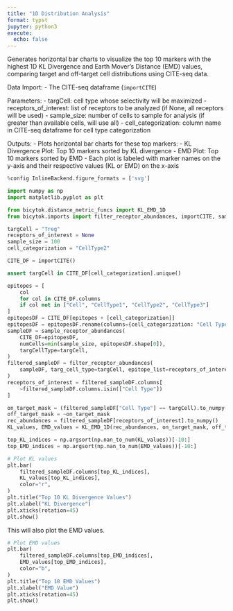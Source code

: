 ```yaml
---
title: "1D Distribution Analysis"
format: typst
jupyter: python3
execute:
  echo: false
---
```


Generates horizontal bar charts to visualize the top 10 markers
with the highest 1D KL Divergence and Earth Mover's Distance (EMD) values,
comparing target and off-target cell distributions using CITE-seq data.

Data Import:
- The CITE-seq dataframe (`importCITE`)

Parameters:
- targCell: cell type whose selectivity will be maximized
- receptors_of_interest: list of receptors to be analyzed
    (if None, all receptors will be used)
- sample_size: number of cells to sample for analysis
    (if greater than available cells, will use all)
- cell_categorization: column name in CITE-seq dataframe for cell type categorization

Outputs:
- Plots horizontal bar charts for these top markers:
    - KL Divergence Plot: Top 10 markers sorted by KL divergence
    - EMD Plot: Top 10 markers sorted by EMD
- Each plot is labeled with marker names on the y-axis
    and their respective values (KL or EMD) on the x-axis

```python
%config InlineBackend.figure_formats = ['svg']

import numpy as np
import matplotlib.pyplot as plt

from bicytok.distance_metric_funcs import KL_EMD_1D
from bicytok.imports import filter_receptor_abundances, importCITE, sample_receptor_abundances

targCell = "Treg"
receptors_of_interest = None
sample_size = 100
cell_categorization = "CellType2"

CITE_DF = importCITE()

assert targCell in CITE_DF[cell_categorization].unique()

epitopes = [
    col
    for col in CITE_DF.columns
    if col not in ["Cell", "CellType1", "CellType2", "CellType3"]
]
epitopesDF = CITE_DF[epitopes + [cell_categorization]]
epitopesDF = epitopesDF.rename(columns={cell_categorization: "Cell Type"})
sampleDF = sample_receptor_abundances(
    CITE_DF=epitopesDF,
    numCells=min(sample_size, epitopesDF.shape[0]),
    targCellType=targCell,
)
filtered_sampleDF = filter_receptor_abundances(
    sampleDF, targ_cell_type=targCell, epitope_list=receptors_of_interest
)
receptors_of_interest = filtered_sampleDF.columns[
    ~filtered_sampleDF.columns.isin(["Cell Type"])
]

on_target_mask = (filtered_sampleDF["Cell Type"] == targCell).to_numpy()
off_target_mask = ~on_target_mask
rec_abundances = filtered_sampleDF[receptors_of_interest].to_numpy()
KL_values, EMD_values = KL_EMD_1D(rec_abundances, on_target_mask, off_target_mask)

top_KL_indices = np.argsort(np.nan_to_num(KL_values))[-10:]
top_EMD_indices = np.argsort(np.nan_to_num(EMD_values))[-10:]

# Plot KL values
plt.bar(
    filtered_sampleDF.columns[top_KL_indices],
    KL_values[top_KL_indices],
    color="r",
)
plt.title("Top 10 KL Divergence Values")
plt.xlabel("KL Divergence")
plt.xticks(rotation=45)
plt.show()
```

This will also plot the EMD values.

```python
# Plot EMD values
plt.bar(
    filtered_sampleDF.columns[top_EMD_indices],
    EMD_values[top_EMD_indices],
    color="b",
)
plt.title("Top 10 EMD Values")
plt.xlabel("EMD Value")
plt.xticks(rotation=45)
plt.show()
```